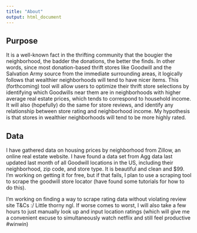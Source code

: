 ```yaml
---
title: "About"
output: html_document
---
```


## Purpose

It is a well-known fact in the thrifting community that the bougier the neighborhood, the badder the donations, the better the finds. In other words, since most donation-based thrift stores like Goodwill and the Salvation Army source from the immediate surrounding areas, it logically follows that wealthier neighborhoods will tend to have nicer items. This (forthcoming) tool will allow users to optimize their thrift store selections by identifying which Goodwills near them are in neighborhoods with higher average real estate prices, which tends to correspond to household income. It will also (hopefully) do the same for store reviews, and identify any relationship between store rating and neighborhood income. My hypothesis is that stores in wealthier neighborhoods will tend to be more highly rated. 

## Data
I have gathered data on housing prices by neighborhood from Zillow, an online real estate website. I have found a data set from Agg data last updated last month of all Goodwill locations in the US, including their neighborhood, zip code, and store type. It is beautiful and clean and $99. I'm working on getting it for free, but if that fails, I plan to use a scraping tool to scrape the goodwill store locator (have found some tutorials for how to do this).

I'm working on finding a way to scrape rating data without violating review site T&Cs :/ Little thorny ngl. If worse comes to worst, I will also take a few hours to just manually look up and input location ratings (which will give me a convenient excuse to simultaneously watch netflix and still feel productive #winwin)



